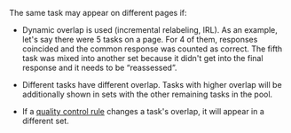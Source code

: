<Cut title="The same task appeared on different pages">

The same task may appear on different pages if:

- Dynamic overlap is used (incremental relabeling, IRL). As an example, let's say there were 5 tasks on a page. For 4 of them, responses coincided and the common response was counted as correct. The fifth task was mixed into another set because it didn't get into the final response and it needs to be “reassessed”.

- Different tasks have different overlap. Tasks with higher overlap will be additionally shown in sets with the other remaining tasks in the pool.

- If a [quality control rule](/docs-new/glossary#quality-control-rule) changes a task's overlap, it will appear in a different set.

</Cut>